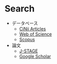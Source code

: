 # Search

- データベース
  + [CiNii Articles](https://ci.nii.ac.jp)
  + [Web of Science](http://www.webofknowledge.com/wos)
  + [Scopus](https://www.scopus.com/)
- 論文
  + [J-STAGE](https://www.jstage.jst.go.jp/browse/-char/ja/)
  + [Google Scholar](http://blog.kz-me.net/)

